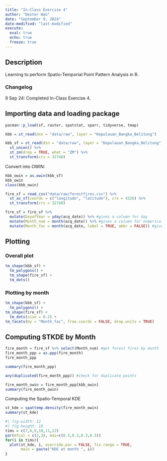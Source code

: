 ```yaml
---
title: "In-Class Exercise 4"
author: "Dexter Wan"
date: "September 9, 2024"
date-modified: "last-modified"
execute: 
  eval: true
  echo: true
  freeze: true
---
```


## Description

Learning to perform Spatio-Temporial Point Pattern Analysis in R.

### Changelog

9 Sep 24: Completed In-Class Exercise 4.

## Importing data and loading package

```r
pacman::p_load(sf, raster, spatstat, sparr, tidyverse, tmap)
```

```r
kbb = st_read(dsn = "data/raw", layer = "Kepulauan_Bangka_Belitung")
```

```r
kbb_sf = st_read(dsn = "data/raw", layer = "Kepulauan_Bangka_Belitung") %>%
  st_union() %>%
  st_zm(drop = TRUE, what = "ZM") %>%
  st_transform(crs = 32748)
```

Convert into OWIN:

```r
kbb_owin = as.owin(kbb_sf)
kbb_owin
class(kbb_owin)
```

```r
fire_sf = read_csv("data/raw/forestfires.csv") %>%
  st_as_sf(coords = c("longitude", "latitude"), crs = 4326) %>%
  st_transform(crs = 32748)
```

```r
fire_sf = fire_sf %>%
  mutate(DayofYear = yday(acq_date)) %>% #gives a column for day
  mutate(Month_num = month(acq_date)) %>% #gives a column for numerical month
  mutate(Month_fac = month(acq_date, label = TRUE, abbr = FALSE)) #gives a column for month spelled out e.g. July
```

## Plotting

### Overall plot

```r
tm_shape(kbb_sf) +
  tm_polygons() +
  tm_shape(fire_sf) +
  tm_dots()
```

### Plotting by month

```r
tm_shape(kbb_sf) +
  tm_polygons() +
tm_shape(fire_sf) +
  tm_dots(size = 0.2) +
tm_facets(by = "Month_fac", free.coords = FALSE, drop.units = TRUE)
```

## Computing STKDE by Month

```r
fire_month = fire_sf %>% select(Month_num) #get forest fires by month
fire_month_ppp = as.ppp(fire_month)
fire_month_ppp
```

```r
summary(fire_month_ppp)
```

```r
any(duplicated(fire_month_ppp)) #check for duplicate points
```

```r
fire_month_owin = fire_month_ppp[kbb_owin]
summary(fire_month_owin)
```

Computing the Spatio-Temporal KDE

```r
st_kde = spattemp.density(fire_month_owin)
summary(st_kde)
```

```r
#| fig-width: 12
#| fig-height: 10
tims = c(7,8,9,10,11,12)
par(mfcol = c(2,3), mai=c(0.3,0.3,0.3,0.3))
for(i in tims){
  plot(st_kde, i, override.par = FALSE, fix.range = TRUE, 
       main = paste("KDE at month ", i))
}
```
